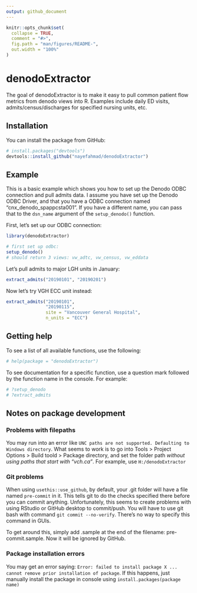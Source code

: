 ```yaml
---
output: github_document
---
```


<!-- README.md is generated from README.Rmd. Please edit that file -->

```r
knitr::opts_chunk$set(
  collapse = TRUE,
  comment = "#>",
  fig.path = "man/figures/README-",
  out.width = "100%"
)
```
# denodoExtractor

<!-- badges: start -->
<!-- badges: end -->

The goal of denodoExtractor is to make it  easy to pull common patient flow metrics from denodo views into R. Examples include daily ED visits, admits/census/discharges for specified nursing units, etc. 

## Installation

You can install the package from GitHub: 


```r
# install.packages("devtools")
devtools::install_github("nayefahmad/denodoExtractor")

```



## Example

This is a basic example which shows you how to set up the Denodo ODBC connection and pull admits data. I assume you have set up the Denodo ODBC Driver, and that you have a ODBC connection named "cnx_denodo_spappcsta001". If you have a different name, you can pass that to the `dsn_name` argument of the `setup_denodo()` function.  

First, let's set up our ODBC connection: 

```r
library(denodoExtractor)

# first set up odbc: 
setup_denodo()
# should return 3 views: vw_adtc, vw_census, vw_eddata


```

Let's pull admits to major LGH units in January: 

```r
extract_admits("20190101", "20190201")

```

Now let's try VGH ECC unit instead: 
```r
extract_admits("20190101", 
               "20190115",
               site = "Vancouver General Hospital", 
               n_units = "ECC")

```

## Getting help 
To see a list of all available functions, use the following: 

```r
# help(package = "denodoExtractor")
```



To see documentation for a specific function, use a question mark followed by the function name in the console. For example: 

```r
# ?setup_denodo
# ?extract_admits
```



## Notes on package development 

### Problems with filepaths 
You may run into an error like `UNC paths are not supported. Defaulting to Windows directory`. What seems to work is to go into Tools > Project Options > Build toold > Package directory, and set the folder path *without using paths that start with "vch.ca"*. For example, use `H:/denodoExtractor` 


### Git problems
When using `usethis::use_github`, by default, your .git folder will have a file named `pre-commit` in it. This tells git to do the checks specified there before you can commit anything. Unfortunately, this seems to create problems with using RStudio or GitHub desktop to commit/push. You will have to use git bash with command `git commit --no-verify`. There’s no way to specify this command in GUIs.

To get around this, simply add .sample at the end of the filename: pre-commit.sample. Now it will be ignored by GitHub.


### Package installation errors 
You may get an error saying: `Error: failed to install package X ... cannot remove prior installation of package`. If this happens, just manually install the package in console using `install.packages(package name)`
